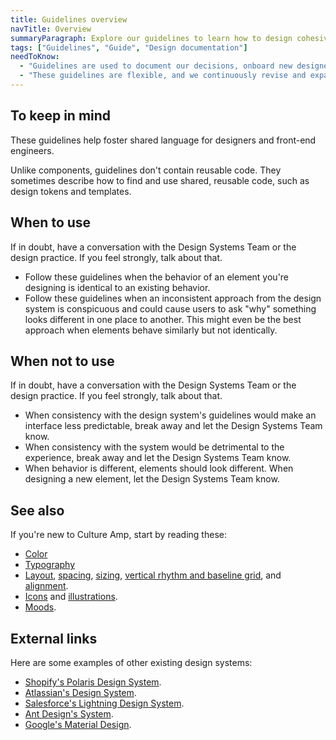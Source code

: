 ```yaml
---
title: Guidelines overview
navTitle: Overview
summaryParagraph: Explore our guidelines to learn how to design cohesive and predictable products for Culture Amp using Kaizen.
tags: ["Guidelines", "Guide", "Design documentation"]
needToKnow:
  - "Guidelines are used to document our decisions, onboard new designers and engineers, and are the source of truth for our shared practices."
  - "These guidelines are flexible, and we continuously revise and expand them to match our evolving product needs."
---
```


## To keep in mind

These guidelines help foster shared language for designers and front-end engineers.

Unlike components, guidelines don't contain reusable code. They sometimes describe how to find and use shared, reusable code, such as design tokens and templates.



## When to use

If in doubt, have a conversation with the Design Systems Team or the design practice. If you feel strongly, talk about that.

- Follow these guidelines when the behavior of an element you're designing is identical to an existing behavior.
- Follow these guidelines when an inconsistent approach from the design system is conspicuous and could cause users to ask "why" something looks different in one place to another. This might even be the best approach when elements behave similarly but not identically.



## When not to use

If in doubt, have a conversation with the Design Systems Team or the design practice. If you feel strongly, talk about that.

- When consistency with the design system's guidelines would make an interface less predictable, break away and let the Design Systems Team know.
- When consistency with the system would be detrimental to the experience, break away and let the Design Systems Team know.
- When behavior is different, elements should look different. When designing a new element, let the Design Systems Team know.



## See also

If you're new to Culture Amp, start by reading these:

- [Color](/guidelines/color)
- [Typography](/guidelines/typography)
- [Layout](/guidelines/layout), [spacing](/guidelines/spacing), [sizing](/guidelines/sizing), [vertical rhythm and baseline grid](/guidelines/vertical-rhythm-and-baseline-grid), and [alignment](/guidelines/alignment).
- [Icons](/guidelines/icons) and [illustrations](/components/illustrations).
- [Moods](/guidelines/moods).



## External links

Here are some examples of other existing design systems:

- [Shopify's Polaris Design System](https://polaris.shopify.com/components/get-started).
- [Atlassian's Design System](https://www.atlassian.design/).
- [Salesforce's Lightning Design System](https://www.lightningdesignsystem.com/guidelines/overview/).
- [Ant Design's System](https://ant.design/).
- [Google's Material Design](https://material.io/design/).

